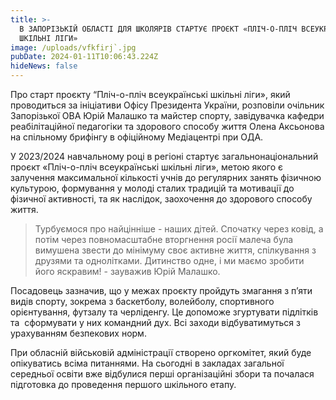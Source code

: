 ```yaml
---
title: >-
  В ЗАПОРІЗЬКІЙ ОБЛАСТІ ДЛЯ ШКОЛЯРІВ СТАРТУЄ ПРОЄКТ «ПЛІЧ-О-ПЛІЧ ВСЕУКРАЇНСЬКІ
  ШКІЛЬНІ ЛІГИ»
image: /uploads/vfkfirj`.jpg
pubDate: 2024-01-11T10:06:43.224Z
hideNews: false
---
```


Про старт проєкту “Пліч-о-пліч всеукраїнські шкільні ліги», який проводиться за ініціативи Офісу Президента України, розповіли очільник Запорізької ОВА Юрій Малашко та майстер спорту, завідувачка кафедри реабілітаційної педагогіки та здорового способу життя Олена Аксьонова на спільному брифінгу в офіційному Медіацентрі при ОДА.![]()

У 2023/2024 навчальному році в регіоні стартує загальнонаціональний проєкт «Пліч-о-пліч всеукраїнські шкільні ліги», метою якого є залучення максимальної кількості учнів до регулярних занять фізичною культурою, формування у молоді сталих традицій та мотивації до фізичної активності, та як наслідок, заохочення до здорового способу життя. 

> Турбуємося про найцінніше - наших дітей. Спочатку через ковід, а потім через повномасштабне вторгнення росії малеча була вимушена звести до мінімуму своє активне життя, спілкування з друзями та однолітками. Дитинство одне, і ми маємо зробити його яскравим! - зауважив Юрій Малашко. 

Посадовець зазначив, що у межах проєкту пройдуть змагання з п’яти видів спорту, зокрема з баскетболу, волейболу, спортивного орієнтування, футзалу та черліденгу. Це допоможе згуртувати підлітків та  сформувати у них командний дух. Всі заходи відбуватимуться з урахуванням безпекових норм.

При обласній військовій адміністрації створено оргкомітет, який буде опікуватись всіма питаннями. На сьогодні в закладах загальної середньої освіти вже відбулися перші організаційні збори та почалася підготовка до проведення першого шкільного етапу.



